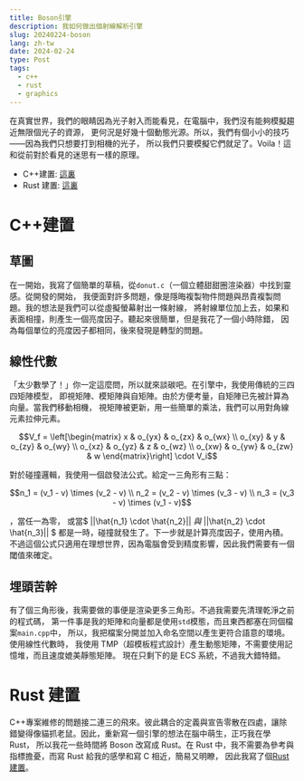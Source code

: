 ```yaml
---
title: Boson引擎
description: 我如何做出個射線解析引擎
slug: 20240224-boson
lang: zh-tw
date: 2024-02-24
type: Post
tags:
  - c++
  - rust
  - graphics
---
```


在真實世界，我們的眼睛因為光子射入而能看見，在電腦中，我們沒有能夠模擬趨近無限個光子的資源，
更何況是好幾十個動態光源。所以，我們有個小小的技巧——因為我們只想要打到相機的光子，
所以我們只要模擬它們就足了。Voila！這和從前對於看見的迷思有一樣的原理。

- C++建置: [這裏](https://github.com/algasami/BOSON)
- Rust 建置: [這裏](https://github.com/algasami/boson-rust)

# C++建置

## 草圖

在一開始，我寫了個簡單的草稿，從`donut.c`（一個立體甜甜圈渲染器）中找到靈感。從開發的開始，
我便面對許多問題，像是隱晦複製物件問題與昂貴複製問題。我的想法是我們可以從虛擬螢幕射出一條射線，
將射線單位加上去，如果和表面相撞，則產生一個亮度因子。聽起來很簡單，但是我花了一個小時除錯，
因為每個單位的亮度因子都相同，後來發現是轉型的問題。

## 線性代數

「太少數學了！」你一定這麼問，所以就來談碳吧。在引擎中，我使用傳統的三四四矩陣模型，
即視矩陣、模矩陣與自矩陣。由於方便考量，自矩陣已先被計算為向量。當我們移動相機，
視矩陣被更新，用一些簡單的乘法，我們可以用對角線元素拉伸元素。

```math
V_f =
\left[\begin{matrix}
x       &   o_{yx}  &   o_{zx}     &   o_{wx} \\
o_{xy}  &   y       &   o_{zy}     &   o_{wy} \\
o_{xz}  &   o_{yz}  &   z          &   o_{wz} \\
o_{xw}   &   o_{yw}  &   o_{zw}     &   w
\end{matrix}\right] \cdot V_i
```

對於碰撞邏輯，我使用一個啟發法公式。給定一三角形有三點：

```math
n_1 = (v_1 - v) \times (v_2 - v) \\
n_2 = (v_2 - v) \times (v_3 - v) \\
n_3 = (v_3 - v) \times (v_1 - v)
```

，當任一為零，
或當$ ||\hat{n_1} \cdot \hat{n_2}|| $與$ ||\hat{n_2} \cdot \hat{n_3}|| $
都是一時，碰撞就發生了。下一步就是計算亮度因子，使用內積。
不過這個公式只適用在理想世界，因為電腦會受到精度影響，因此我們需要有一個閾值來確定。

## 埋頭苦幹

有了個三角形後，我需要做的事便是渲染更多三角形。不過我需要先清理乾淨之前的程式碼，
第一件事是我的矩陣和向量都是使用`std`模態，而且東西都塞在同個檔案`main.cpp`中，
所以，我把檔案分開並加入命名空間以產生更符合語意的環境。使用線性代數時，
我使用 TMP（超模板程式設計）產生動態矩陣，不需要使用記憶堆，而且速度媲美靜態矩陣。
現在只剩下的是 ECS 系統，不過我大錯特錯。

# Rust 建置

C++專案維修的問題接二連三的飛來。彼此耦合的定義與宣告零散在四處，讓除錯變得像貓抓老鼠。因此，重新寫一個引擎的想法在腦中萌生，正巧我在學 Rust，
所以我花一些時間將 Boson 改寫成 Rust。在 Rust 中，我不需要為參考與指標擔憂，而寫 Rust 給我的感學和寫 C 相近，簡易又明瞭，
因此我寫了個[Rust 建置](https://github.com/algasami/boson-rust)。
